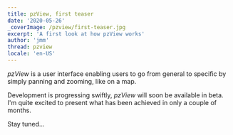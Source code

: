 ```yaml
---
title: pzView, first teaser
date: '2020-05-26'
_coverImage: /pzview/first-teaser.jpg
excerpt: 'A first look at how pzView works'
author: 'jmm'
thread: pzview
locale: 'en-US'
---
```



_pzView_ is a user interface enabling users to go from general
to specific by simply panning and zooming, like on a map.

Development is progressing swiftly, _pzView_ will soon be available
in beta. I'm quite excited to present what has been achieved in
only a couple of months.

<Youtube id="ZoxDdTlXx30"/>

Stay tuned...
